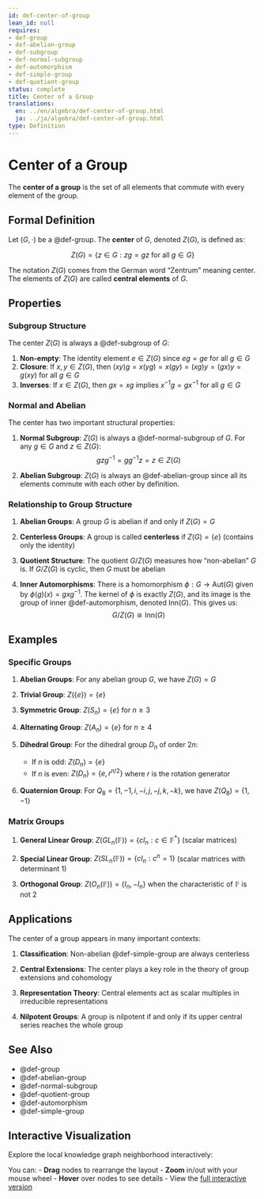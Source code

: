 ```yaml
---
id: def-center-of-group
lean_id: null
requires:
- def-group
- def-abelian-group
- def-subgroup
- def-normal-subgroup
- def-automorphism
- def-simple-group
- def-quotient-group
status: complete
title: Center of a Group
translations:
  en: ../en/algebra/def-center-of-group.html
  ja: ../ja/algebra/def-center-of-group.html
type: Definition
---
```


# Center of a Group {#def-center-of-group}

The **center of a group** is the set of all elements that commute with every element of the group.

## Formal Definition

Let $(G, \cdot)$ be a @def-group. The **center** of $G$, denoted $Z(G)$, is defined as:

$$Z(G) = \{z \in G : zg = gz \text{ for all } g \in G\}$$

The notation $Z(G)$ comes from the German word "Zentrum" meaning center. The elements of $Z(G)$ are called **central elements** of $G$.

## Properties

### Subgroup Structure

The center $Z(G)$ is always a @def-subgroup of $G$:

1. **Non-empty**: The identity element $e \in Z(G)$ since $eg = ge$ for all $g \in G$
2. **Closure**: If $x, y \in Z(G)$, then $(xy)g = x(yg) = x(gy) = (xg)y = (gx)y = g(xy)$ for all $g \in G$
3. **Inverses**: If $x \in Z(G)$, then $gx = xg$ implies $x^{-1}g = gx^{-1}$ for all $g \in G$

### Normal and Abelian

The center has two important structural properties:

1. **Normal Subgroup**: $Z(G)$ is always a @def-normal-subgroup of $G$. For any $g \in G$ and $z \in Z(G)$:
   $$gzg^{-1} = gg^{-1}z = z \in Z(G)$$

2. **Abelian Subgroup**: $Z(G)$ is always an @def-abelian-group since all its elements commute with each other by definition.

### Relationship to Group Structure

1. **Abelian Groups**: A group $G$ is abelian if and only if $Z(G) = G$

2. **Centerless Groups**: A group is called **centerless** if $Z(G) = \{e\}$ (contains only the identity)

3. **Quotient Structure**: The quotient $G/Z(G)$ measures how "non-abelian" $G$ is. If $G/Z(G)$ is cyclic, then $G$ must be abelian

4. **Inner Automorphisms**: There is a homomorphism $\phi: G \to \text{Aut}(G)$ given by $\phi(g)(x) = gxg^{-1}$. The kernel of $\phi$ is exactly $Z(G)$, and its image is the group of inner @def-automorphism, denoted $\text{Inn}(G)$. This gives us:
   $$G/Z(G) \cong \text{Inn}(G)$$

## Examples

### Specific Groups

1. **Abelian Groups**: For any abelian group $G$, we have $Z(G) = G$

2. **Trivial Group**: $Z(\{e\}) = \{e\}$

3. **Symmetric Group**: $Z(S_n) = \{e\}$ for $n \geq 3$

4. **Alternating Group**: $Z(A_n) = \{e\}$ for $n \geq 4$

5. **Dihedral Group**: For the dihedral group $D_n$ of order $2n$:
   - If $n$ is odd: $Z(D_n) = \{e\}$
   - If $n$ is even: $Z(D_n) = \{e, r^{n/2}\}$ where $r$ is the rotation generator

6. **Quaternion Group**: For $Q_8 = \{1, -1, i, -i, j, -j, k, -k\}$, we have $Z(Q_8) = \{1, -1\}$

### Matrix Groups

1. **General Linear Group**: $Z(GL_n(\mathbb{F})) = \{cI_n : c \in \mathbb{F}^*\}$ (scalar matrices)

2. **Special Linear Group**: $Z(SL_n(\mathbb{F})) = \{cI_n : c^n = 1\}$ (scalar matrices with determinant 1)

3. **Orthogonal Group**: $Z(O_n(\mathbb{F})) = \{I_n, -I_n\}$ when the characteristic of $\mathbb{F}$ is not 2

## Applications

The center of a group appears in many important contexts:

1. **Classification**: Non-abelian @def-simple-group are always centerless

2. **Central Extensions**: The center plays a key role in the theory of group extensions and cohomology

3. **Representation Theory**: Central elements act as scalar multiples in irreducible representations

4. **Nilpotent Groups**: A group is nilpotent if and only if its upper central series reaches the whole group

## See Also

- @def-group
- @def-abelian-group
- @def-normal-subgroup
- @def-quotient-group
- @def-automorphism
- @def-simple-group

## Interactive Visualization

Explore the local knowledge graph neighborhood interactively:

::: {.graph-viz data-id="def-center-of-group" data-width="700" data-height="500"}
:::

You can:
- **Drag** nodes to rearrange the layout
- **Zoom** in/out with your mouse wheel
- **Hover** over nodes to see details
- View the [full interactive version](../../output/interactive/en/def-center-of-group.html){target="_blank"}
